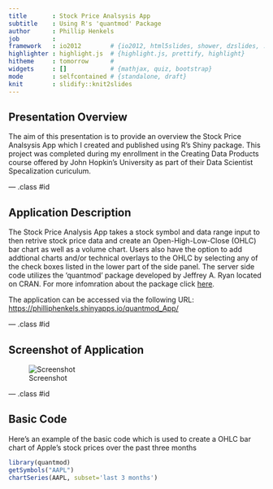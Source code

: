 ```yaml
---
title       : Stock Price Analsysis App
subtitle    : Using R's 'quantmod' Package
author      : Phillip Henkels
job         : 
framework   : io2012        # {io2012, html5slides, shower, dzslides, ...}
highlighter : highlight.js  # {highlight.js, prettify, highlight}
hitheme     : tomorrow      # 
widgets     : []            # {mathjax, quiz, bootstrap}
mode        : selfcontained # {standalone, draft}
knit        : slidify::knit2slides
---
```


## Presentation Overview

The aim of this presentation is to provide an overview the Stock Price Analsysis App which I created and published using R's Shiny package.  This project was completed during my enrollment in the Creating Data Products course offered by John Hopkin's University as part of their Data Scientist Specalization curiculum.

--- .class #id 

## Application Description 

The Stock Price Analysis App takes a stock symbol and data range input to then retrive stock price data and create an Open-High-Low-Close (OHLC) bar chart as well as a volume chart.  Users also have the option to add addtional charts and/or technical overlays to the OHLC by selecting any of the check boxes listed in the lower part of the side panel. The server side code utilizes the 'quantmod' package developed by Jeffrey A. Ryan located on CRAN.  For more infomration about the package click  [here](https://cran.r-project.org/web/packages/quantmod/index.html).

The application can be accessed via the following URL:
[https://philliphenkels.shinyapps.io/quantmod_App/](https://philliphenkels.shinyapps.io/quantmod_App/)

--- .class #id 

## Screenshot of Application 

![Screenshot](assets/img/screen_shot.png)

--- .class #id 

## Basic Code 

Here's an example of the basic code which is used to create a OHLC bar chart of Apple's stock prices over the past three months
```r
library(quantmod)
getSymbols("AAPL")
chartSeries(AAPL, subset='last 3 months')
```


